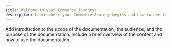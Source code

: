```yaml
---
title: Welcome to your Commerce Journey!
description: Learn where your Commerce Journey begins and how to use the documentation.
---
```


Add introduction to the scope of the documentation, the audience, and the purpose of the documentation. Include a brief overview of the content and how to use the documentation.
